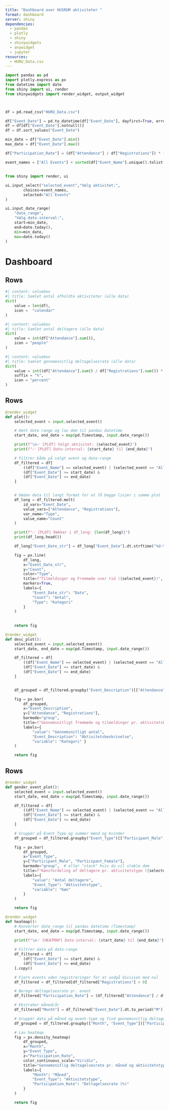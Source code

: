 ```yaml
---
title: "Dashboard over HUSRUM aktiviteter "
format: dashboard
server: shiny
dependencies:
  - pandas
  - plotly
  - shiny
  - shinywidgets
  - anywidget
  - jupyter
resources:
  - HURU_Data.csv 
---
```


```python
import pandas as pd
import plotly.express as px
from datetime import date
from shiny import ui, render
from shinywidgets import render_widget, output_widget



df = pd.read_csv("HURU_Data.csv")

df["Event_Date"] = pd.to_datetime(df["Event_Date"], dayfirst=True, errors="coerce")
df = df[df["Event_Date"].notnull()]
df = df.sort_values("Event_Date")

min_date = df["Event_Date"].min()
max_date = df["Event_Date"].max()

df["Participation_Rate"] = (df["Attendance"] / df["Registrations"]) * 100

event_names = ["All Events"] + sorted(df["Event_Name"].unique().tolist())
```
 

## {.sidebar}
```python
from shiny import render, ui

ui.input_select("selected_event","Vælg aktivitet:",
        choices=event_names,
        selected="All Events"
)

ui.input_date_range(
    "date_range",
    "Vælg dato-interval:",
    start=min_date,
    end=date.today(),
    min=min_date,
    max=date.today()
)

```

# Dashboard 

## Rows
```python
#| content: valuebox
#| title: Samlet antal afholdte aktiviteter (alle data)
dict(
    value = len(df),
    icon =  "calendar"
)

```

```python
#| content: valuebox
#| title: Samlet antal deltagere (alle data)
dict(
    value = int(df["Attendance"].sum()),
    icon = "people"
)

```

```python
#| content: valuebox
#| title: Samlet gennemsnitlig deltagelsesrate (alle data)
dict(
    value = int((df["Attendance"].sum() / df["Registrations"].sum()) * 100),
    suffix = "%",
    icon = "percent"
)
```


## Rows
```python
@render_widget
def plot():
    selected_event = input.selected_event()

    # Hent date range og lav dem til pandas datetime
    start_date, end_date = map(pd.Timestamp, input.date_range())

    print(f"\n✅ [PLOT] Valgt aktivitet: {selected_event}")
    print(f"✅ [PLOT] Dato-interval: {start_date} til {end_date}")

    # Filtrer både på valgt event og dato-range
    df_filtered = df[
        ((df["Event_Name"] == selected_event) | (selected_event == "All Events")) &
        (df["Event_Date"] >= start_date) &
        (df["Event_Date"] <= end_date)
    ]


    # Omdan data til langt format for at få begge linjer i samme plot
    df_long = df_filtered.melt(
        id_vars="Event_Date",
        value_vars=["Attendance", "Registrations"],
        var_name="Type",
        value_name="Count"
    )

    print(f"✅ [PLOT] Rækker i df_long: {len(df_long)}")
    print(df_long.head())

    df_long["Event_Date_str"] = df_long["Event_Date"].dt.strftime("%d-%m-%Y")

    fig = px.line(
        df_long,
        x="Event_Date_str",
        y="Count",
        color="Type",
        title=f"Tilmeldinger og Fremmøde over tid ({selected_event})",
        markers=True,
        labels={
            "Event_Date_str": "Dato",
            "Count": "Antal",
            "Type": "Kategori"
        }
    )
   
       
    return fig
```

```python
@render_widget
def desc_plot():
    selected_event = input.selected_event()
    start_date, end_date = map(pd.Timestamp, input.date_range())

    df_filtered = df[
        ((df["Event_Name"] == selected_event) | (selected_event == "All Events")) &
        (df["Event_Date"] >= start_date) &
        (df["Event_Date"] <= end_date)
    ]


    df_grouped = df_filtered.groupby("Event_Description")[["Attendance", "Registrations"]].mean().reset_index()

    fig = px.bar(
        df_grouped,
        x="Event_Description",
        y=["Attendance", "Registrations"],
        barmode="group",
        title=f"Gennemsnitligt fremmøde og tilmeldinger pr. aktivitetsbeskrivelse ({selected_event})",
        labels={
            "value": "Gennemsnitligt antal",
            "Event_Description": "Aktivitetsbeskrivelse",
            "variable": "Kategori" }
    )

    return fig
```

## Rows
```python
@render_widget
def gender_event_plot():
    selected_event = input.selected_event()
    start_date, end_date = map(pd.Timestamp, input.date_range())

    df_filtered = df[
        ((df["Event_Name"] == selected_event) | (selected_event == "All Events")) &
        (df["Event_Date"] >= start_date) &
        (df["Event_Date"] <= end_date)
    ]

    # Gruppér på Event_Type og summer mænd og kvinder
    df_grouped = df_filtered.groupby("Event_Type")[["Participant_Male", "Participant_Female"]].sum().reset_index()

    fig = px.bar(
        df_grouped,
        x="Event_Type",
        y=["Participant_Male", "Participant_Female"],
        barmode="group",  # eller "stack" hvis du vil stable dem
        title=f"Kønsfordeling af deltagere pr. aktivitetstype ({selected_event})",
        labels={
            "value": "Antal deltagere",
            "Event_Type": "Aktivitetstype",
            "variable": "Køn"
        }
    )

    return fig
```


```python
@render_widget
def heatmap():
    # Konverter date_range til pandas datetime (Timestamp)
    start_date, end_date = map(pd.Timestamp, input.date_range())

    print(f"\n✅ [HEATMAP] Dato-interval: {start_date} til {end_date}")
    
    # Filtrer data på dato-range
    df_filtered = df[
        (df["Event_Date"] >= start_date) &
        (df["Event_Date"] <= end_date)
    ].copy()

    # Fjern events uden registreringer for at undgå division med nul
    df_filtered = df_filtered[df_filtered["Registrations"] > 0]

    # Beregn deltagelsesrate pr. event
    df_filtered["Participation_Rate"] = (df_filtered["Attendance"] / df_filtered["Registrations"]) * 100

    # Ekstraher måned/år
    df_filtered["Month"] = df_filtered["Event_Date"].dt.to_period("M").astype(str)

    # Gruppér data på måned og event-type og find gennemsnitlig deltagelsesrate
    df_grouped = df_filtered.groupby(["Month", "Event_Type"])["Participation_Rate"].mean().reset_index()

    # Lav heatmap
    fig = px.density_heatmap(
        df_grouped,
        x="Month",
        y="Event_Type",
        z="Participation_Rate",
        color_continuous_scale="Viridis",
        title="Gennemsnitlig deltagelsesrate pr. måned og aktivitetstype",
        labels={
            "Month": "Måned",
            "Event_Type": "Aktivitetstype",
            "Participation_Rate": "Deltagelsesrate (%)"
        }
    )

    return fig



```



